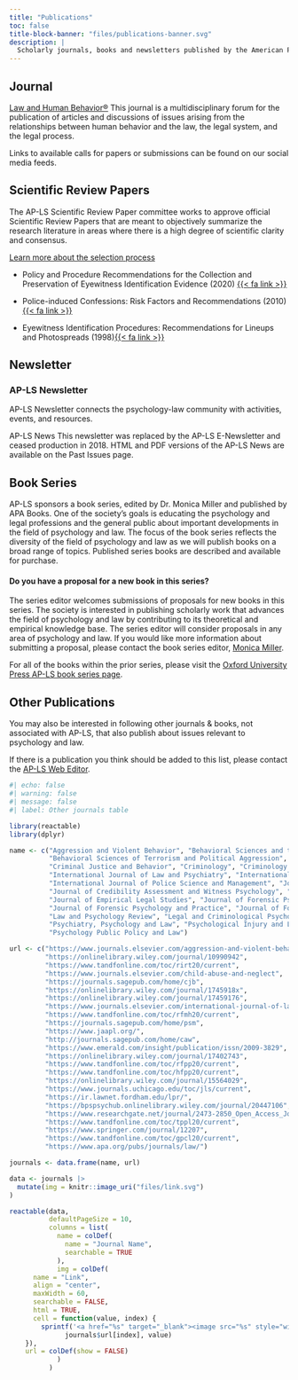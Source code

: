 ```yaml
---
title: "Publications"
toc: false
title-block-banner: "files/publications-banner.svg"
description: |
  Scholarly journals, books and newsletters published by the American Psychology-Law Society. 
---
```


## Journal

[Law and Human Behavior®](https://www.apadivisions.org/division-41/publications/journals) This journal is a multidisciplinary forum for the publication of articles and discussions of issues arising from the relationships between human behavior and the law, the legal system, and the legal process.

Links to available calls for papers or submissions can be found on our social media feeds.

## Scientific Review Papers

The AP-LS Scientific Review Paper committee works to approve official Scientific Review Papers that are meant to objectively summarize the research literature in areas where there is a high degree of scientific clarity and consensus.

::: about-link
[Learn more about the selection process](https://psycnet.apa.org/fulltext/2020-06220-001.html)
:::

-   Policy and Procedure Recommendations for the Collection and Preservation of Eyewitness Identification Evidence (2020) [{{< fa link >}}](https://psycnet.apa.org/fulltext/2020-06220-002.html)

-   Police-induced Confessions: Risk Factors and Recommendations (2010) [{{< fa link >}}](https://psycnet.apa.org/record/2010-02823-002)

-   Eyewitness Identification Procedures: Recommendations for Lineups and Photospreads (1998)[{{< fa link >}}](https://psycnet.apa.org/fulltext/1998-03228-001.html)

## Newsletter

### AP-LS Newsletter

AP-LS Newsletter connects the psychology-law community with activities, events, and resources.

AP-LS News This newsletter was replaced by the AP-LS E-Newsletter and ceased production in 2018. HTML and PDF versions of the AP-LS News are available on the Past Issues page.

## Book Series

AP-LS sponsors a book series, edited by Dr. Monica Miller and published by APA Books. One of the society's goals is educating the psychology and legal professions and the general public about important developments in the field of psychology and law. The focus of the book series reflects the diversity of the field of psychology and law as we will publish books on a broad range of topics. Published series books are described and available for purchase.

::: callout-note
#### Do you have a proposal for a new book in this series?

The series editor welcomes submissions of proposals for new books in this series. The society is interested in publishing scholarly work that advances the field of psychology and law by contributing to its theoretical and empirical knowledge base. The series editor will consider proposals in any area of psychology and law. If you would like more information about submitting a proposal, please contact the book series editor, [Monica Miller](mailto:mkmiller@unr.edu).
:::

For all of the books within the prior series, please visit the [Oxford University Press AP-LS book series page](https://global.oup.com/academic/content/series/a/american-psychology-law-society-series-plp/?cc=ca&lang=en&).

## Other Publications

You may also be interested in following other journals & books, not associated with AP-LS, that also publish about issues relevant to psychology and law.

If there is a publication you think should be added to this list, please contact the [AP-LS Web Editor](mailto:webmaster@apls.org).

```r
#| echo: false
#| warning: false
#| message: false
#| label: Other journals table

library(reactable)
library(dplyr)

name <- c("Aggression and Violent Behavior", "Behavioral Sciences and the Law", 
          "Behavioral Sciences of Terrorism and Political Aggression", "Child Abuse and Neglect", 
          "Criminal Justice and Behavior", "Criminology", "Criminology and Public Policy", 
          "International Journal of Law and Psychiatry", "International Journal of Forensic Mental Health", 
          "International Journal of Police Science and Management", "Journal of the American Academy of Psychiatry and Law", 
          "Journal of Credibility Assessment and Witness Psychology", "Journal of Criminal Psychology", 
          "Journal of Empirical Legal Studies", "Journal of Forensic Psychiatry and Psychology", 
          "Journal of Forensic Psychology and Practice", "Journal of Forensic Sciences", "Journal of Legal Studies", 
          "Law and Psychology Review", "Legal and Criminological Psychology", "Open Access Journal of Forensic Psychology", 
          "Psychiatry, Psychology and Law", "Psychological Injury and Law", "Psychology, Crime and Law", 
          "Psychology Public Policy and Law")

url <- c("https://www.journals.elsevier.com/aggression-and-violent-behavior",
         "https://onlinelibrary.wiley.com/journal/10990942",
         "https://www.tandfonline.com/toc/rirt20/current",
         "https://www.journals.elsevier.com/child-abuse-and-neglect",
         "https://journals.sagepub.com/home/cjb",
         "https://onlinelibrary.wiley.com/journal/1745918x",
         "https://onlinelibrary.wiley.com/journal/17459176",
         "https://www.journals.elsevier.com/international-journal-of-law-and-psychiatry",
         "https://www.tandfonline.com/toc/rfmh20/current",
         "https://journals.sagepub.com/home/psm",
         "https://www.jaapl.org/",
         "http://journals.sagepub.com/home/caw",
         "https://www.emerald.com/insight/publication/issn/2009-3829",
         "https://onlinelibrary.wiley.com/journal/17402743",
         "https://www.tandfonline.com/toc/rfpp20/current",
         "https://www.tandfonline.com/toc/hfpp20/current",
         "https://onlinelibrary.wiley.com/journal/15564029",
         "https://www.journals.uchicago.edu/toc/jls/current",
         "https://ir.lawnet.fordham.edu/lpr/",
         "https://bpspsychub.onlinelibrary.wiley.com/journal/20447106",
         "https://www.researchgate.net/journal/2473-2850_Open_Access_Journal_of_Forensic_Psychology",
         "https://www.tandfonline.com/toc/tppl20/current",
         "https://www.springer.com/journal/12207",
         "https://www.tandfonline.com/toc/gpcl20/current",
         "https://www.apa.org/pubs/journals/law/")

journals <- data.frame(name, url)

data <- journals |> 
  mutate(img = knitr::image_uri("files/link.svg")
) 

reactable(data,
          defaultPageSize = 10,
          columns = list(
            name = colDef(
              name = "Journal Name",
              searchable = TRUE
            ),
            img = colDef(
      name = "Link",
      align = "center",
      maxWidth = 60,
      searchable = FALSE,
      html = TRUE, 
      cell = function(value, index) {
        sprintf('<a href="%s" target="_blank"><image src="%s" style="width:20px;height:30px;"/></a>',
              journals$url[index], value)
    }),
    url = colDef(show = FALSE)
            )
          )
```
